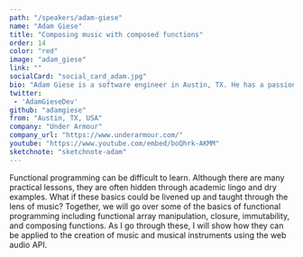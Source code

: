 ```yaml
---
path: "/speakers/adam-giese"
name: "Adam Giese"
title: "Composing music with composed functions"
order: 14
color: "red"
image: "adam_giese"
link: ""
socialCard: "social_card_adam.jpg"
bio: "Adam Giese is a software engineer in Austin, TX. He has a passion for music and the web and believes that the marriage of the two can lead to great outcomes. Outside of computers, Adam enjoys exploring the many sides of Austin with his family."
twitter:
 - 'AdamGieseDev'
github: "adamgiese"
from: "Austin, TX, USA"
company: "Under Armour"
company_url: "https://www.underarmour.com/"
youtube: "https://www.youtube.com/embed/boQhrk-AKMM"
sketchnote: "sketchnote-adam"
---
```


Functional programming can be difficult to learn. Although there are many practical lessons, they are often hidden through academic lingo and dry examples. What if these basics could be livened up and taught through the lens of music? Together, we will go over some of the basics of functional programming including functional array manipulation, closure, immutability, and composing functions. As I go through these, I will show how they can be applied to the creation of music and musical instruments using the web audio API.